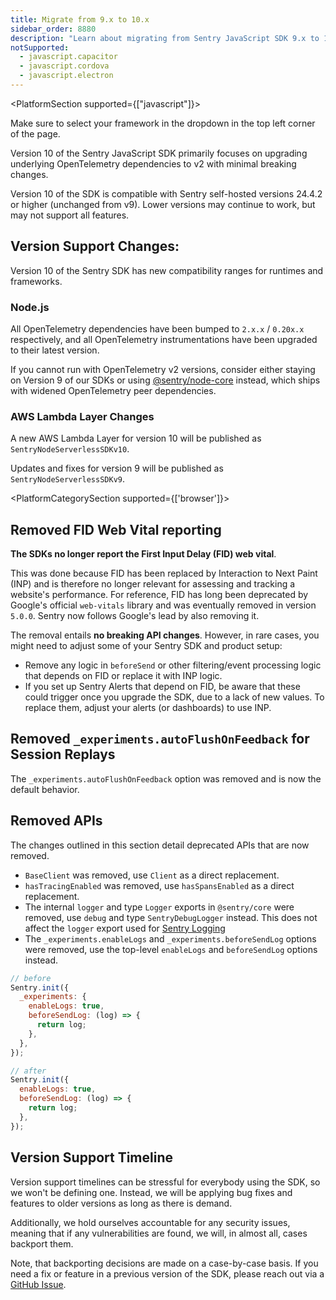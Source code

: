 ```yaml
---
title: Migrate from 9.x to 10.x
sidebar_order: 8880
description: "Learn about migrating from Sentry JavaScript SDK 9.x to 10.x"
notSupported:
  - javascript.capacitor
  - javascript.cordova
  - javascript.electron
---
```


<PlatformSection supported={["javascript"]}>
<Alert title="Using a framework?" level="info">

Make sure to select your framework in the dropdown in the top left corner of the page.

</Alert>
</PlatformSection>

Version 10 of the Sentry JavaScript SDK primarily focuses on upgrading underlying OpenTelemetry dependencies to v2 with minimal breaking changes.

Version 10 of the SDK is compatible with Sentry self-hosted versions 24.4.2 or higher (unchanged from v9).
Lower versions may continue to work, but may not support all features.

## Version Support Changes:

Version 10 of the Sentry SDK has new compatibility ranges for runtimes and frameworks.

### Node.js

All OpenTelemetry dependencies have been bumped to `2.x.x` / `0.20x.x` respectively, and all OpenTelemetry instrumentations have been upgraded to their latest version.

If you cannot run with OpenTelemetry v2 versions, consider either staying on Version 9 of our SDKs or using [@sentry/node-core](https://www.npmjs.com/package/@sentry/node-core) instead, which ships with widened OpenTelemetry peer dependencies.

### AWS Lambda Layer Changes

A new AWS Lambda Layer for version 10 will be published as `SentryNodeServerlessSDKv10`.

Updates and fixes for version 9 will be published as `SentryNodeServerlessSDKv9`.

<PlatformCategorySection supported={['browser']}>

## Removed FID Web Vital reporting

**The SDKs no longer report the First Input Delay (FID) web vital**.

This was done because FID has been replaced by Interaction to Next Paint (INP) and is therefore no longer relevant for assessing and tracking a website's performance.
For reference, FID has long been deprecated by Google's official `web-vitals` library and was eventually removed in version `5.0.0`.
Sentry now follows Google's lead by also removing it.

The removal entails **no breaking API changes**. However, in rare cases, you might need to adjust some of your Sentry SDK and product setup:

- Remove any logic in `beforeSend` or other filtering/event processing logic that depends on FID or replace it with INP logic.
- If you set up Sentry Alerts that depend on FID, be aware that these could trigger once you upgrade the SDK, due to a lack of new values.
  To replace them, adjust your alerts (or dashboards) to use INP.

## Removed `_experiments.autoFlushOnFeedback` for Session Replays

The `_experiments.autoFlushOnFeedback` option was removed and is now the default behavior.

</PlatformCategorySection>

## Removed APIs

The changes outlined in this section detail deprecated APIs that are now removed.

- `BaseClient` was removed, use `Client` as a direct replacement.
- `hasTracingEnabled` was removed, use `hasSpansEnabled` as a direct replacement.
- The internal `logger` and type `Logger` exports in `@sentry/core` were removed, use `debug` and type `SentryDebugLogger` instead. This does not affect the `logger` export used for [Sentry Logging](https://docs.sentry.io/product/explore/logs/getting-started/)
- The `_experiments.enableLogs` and `_experiments.beforeSendLog` options were removed, use the top-level `enableLogs` and `beforeSendLog` options instead.

```js
// before
Sentry.init({
  _experiments: {
    enableLogs: true,
    beforeSendLog: (log) => {
      return log;
    },
  },
});

// after
Sentry.init({
  enableLogs: true,
  beforeSendLog: (log) => {
    return log;
  },
});
```

## Version Support Timeline

Version support timelines can be stressful for everybody using the SDK, so we won't be defining one.
Instead, we will be applying bug fixes and features to older versions as long as there is demand.

Additionally, we hold ourselves accountable for any security issues, meaning that if any vulnerabilities are found, we will, in almost all, cases backport them.

Note, that backporting decisions are made on a case-by-case basis.
If you need a fix or feature in a previous version of the SDK, please reach out via a [GitHub Issue](https://github.com/getsentry/sentry-javascript/issues).
